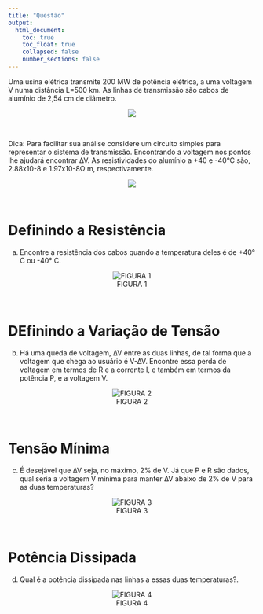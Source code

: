 ```yaml
---
title: "Questão"
output:
  html_document:
    toc: true
    toc_float: true
    collapsed: false
    number_sections: false
---
```


Uma usina elétrica transmite 200 MW de potência elétrica, a uma voltagem V numa distância L=500 km. As linhas de transmissão são cabos de alumínio de 2,54 cm de diâmetro.  

<center>
<a href = "https://virtual.ufmg.br/20202/pluginfile.php/445201/mod_data/intro/tema2_2.png">
![](images/Questao2.png)
</a>
</center>

$~$

Dica: Para facilitar sua análise considere um circuito simples para representar o sistema de transmissão.  Encontrando a voltagem nos pontos lhe ajudará encontrar ∆V.  As resistividades do alumínio a +40 e -40°C são, 2.88x10-8 e 1.97x10-8Ω m, respectivamente.


<center>
<a href = "https://virtual.ufmg.br/20202/pluginfile.php/445201/mod_data/intro/t2dica.png">
![](images/Questao2-pt1.png)

</a>
</center>

$~$




# Definindo a Resistência

(a) Encontre a resistência dos cabos quando a temperatura deles é de +40° C ou -40° C.  


<center>
![FIGURA 1](images/)

</center>

$~$



# DEfinindo a Variação de Tensão

(b) Há uma queda de voltagem, ∆V entre as duas linhas, de tal forma que a voltagem que chega ao usuário é V-∆V.  Encontre essa perda de voltagem em termos de R e a corrente I, e também em termos da potência P, e a voltagem V.  

<center>
![FIGURA 2](images/)


</center>

$~$



# Tensão Mínima

(c) É desejável que ∆V seja, no máximo, 2% de V.  Já que P e R são dados, qual seria a voltagem V mínima para manter ∆V abaixo de 2% de V para as duas temperaturas? 


<center> 
![FIGURA 3](images/)
</center> 

$~$

# Potência Dissipada

(d) Qual é a potência dissipada nas linhas a essas duas temperaturas?.

<center>
![FIGURA 4](images/)
</center> 

$~$





